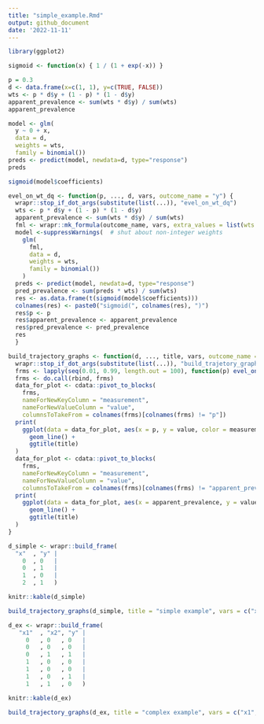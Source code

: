 ```yaml
---
title: "simple_example.Rmd"
output: github_document
date: '2022-11-11'
---
```



```r
library(ggplot2)
```

```r
sigmoid <- function(x) { 1 / (1 + exp(-x)) }
```

```r
p = 0.3
d <- data.frame(x=c(1, 1), y=c(TRUE, FALSE))
wts <- p * d$y + (1 - p) * (1 - d$y)
apparent_prevalence <- sum(wts * d$y) / sum(wts)
apparent_prevalence
```

```r
model <- glm(
  y ~ 0 + x,
  data = d,
  weights = wts,
  family = binomial())
preds <- predict(model, newdata=d, type="response")
preds
```

```r
sigmoid(model$coefficients)
```



```r
evel_on_wt_dq <- function(p, ..., d, vars, outcome_name = "y") {
  wrapr::stop_if_dot_args(substitute(list(...)), "evel_on_wt_dq")
  wts <- p * d$y + (1 - p) * (1 - d$y)
  apparent_prevalence <- sum(wts * d$y) / sum(wts)
  fml <- wrapr::mk_formula(outcome_name, vars, extra_values = list(wts = wts))
  model <-suppressWarnings(  # shut about non-integer weights
    glm(
      fml,
      data = d,
      weights = wts,
      family = binomial())
    )
  preds <- predict(model, newdata=d, type="response")
  pred_prevalence <- sum(preds * wts) / sum(wts)
  res <- as.data.frame(t(sigmoid(model$coefficients)))
  colnames(res) <- paste0("sigmoid(", colnames(res), ")")
  res$p <- p
  res$apparent_prevalence <- apparent_prevalence
  res$pred_prevalence <- pred_prevalence
  res
  }
```

```r
build_trajectory_graphs <- function(d, ..., title, vars, outcome_name = "y") {
  wrapr::stop_if_dot_args(substitute(list(...)), "build_trajetory_graphs")
  frms <- lapply(seq(0.01, 0.99, length.out = 100), function(p) evel_on_wt_dq(p, d = d, vars = vars, outcome_name = outcome_name))
  frms <- do.call(rbind, frms)
  data_for_plot <- cdata::pivot_to_blocks(
    frms, 
    nameForNewKeyColumn = "measurement", 
    nameForNewValueColumn = "value", 
    columnsToTakeFrom = colnames(frms)[colnames(frms) != "p"])
  print(
    ggplot(data = data_for_plot, aes(x = p, y = value, color = measurement)) + 
      geom_line() +
      ggtitle(title)
  )
  data_for_plot <- cdata::pivot_to_blocks(
    frms, 
    nameForNewKeyColumn = "measurement", 
    nameForNewValueColumn = "value", 
    columnsToTakeFrom = colnames(frms)[colnames(frms) != "apparent_prevalence"])
  print(
    ggplot(data = data_for_plot, aes(x = apparent_prevalence, y = value, color = measurement)) + 
      geom_line() +
      ggtitle(title)
  )
}
```

```r
d_simple <- wrapr::build_frame(
  "x"  , "y" |
    0  , 0   |
    0  , 1   |
    1  , 0   |
    2  , 1   )

knitr::kable(d_simple)
```

```r
build_trajectory_graphs(d_simple, title = "simple example", vars = c("x"))
```


```r
d_ex <- wrapr::build_frame(
   "x1"  , "x2", "y" |
     0   , 0   , 0   |
     0   , 0   , 0   |
     0   , 1   , 1   |
     1   , 0   , 0   |
     1   , 0   , 0   |
     1   , 0   , 1   |
     1   , 1   , 0   )

knitr::kable(d_ex)
```


```r
build_trajectory_graphs(d_ex, title = "complex example", vars = c("x1", "x2"))
```



